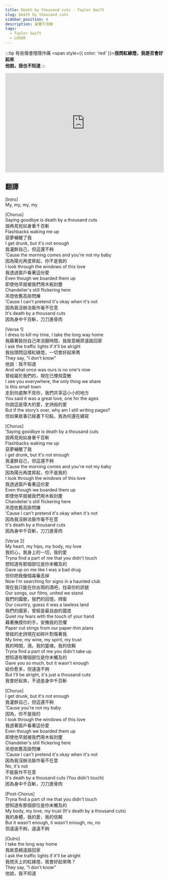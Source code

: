 ---
title: Death by thousand cuts - Taylor Swift
slug: Death by thousand cuts
sidebar_position: 4
description: 身重千百斬
tags:
  - Taylor Swift
  - LOVER
---


:::tip 有些傷會隱隱作痛
<span style={{ color: 'red' }}><b>我問紅綠燈，我是否會好起來<br/>
他說，我也不知道  </b></span>
:::

<iframe width="100%" height="315" src="https://www.youtube.com/embed/GTEFSuFfgnU" title="YouTube video player" frameborder="0" allow="accelerometer; autoplay; clipboard-write; encrypted-media; gyroscope; picture-in-picture; web-share" allowfullscreen></iframe>


## 翻譯
[Intro]  
My, my, my, my  
  
[Chorus]  
Saying goodbye is death by a thousand cuts  
說再見宛如身重千百斬  
Flashbacks waking me up  
惡夢嚇醒了我  
I get drunk, but it's not enough  
我灌醉自己，但這還不夠  
’Cause the morning comes and you're not my baby  
因為陽光再度昇起，你不是我的  
I look through the windows of this love  
我透過窗戶看著這份愛  
Even though we boarded them up  
即使他早就被我們用木板封塵  
Chandelier's still flickering here  
吊燈依舊高掛閃爍  
’Cause I can't pretend it's okay when it's not  
因為我沒辦法裝作毫不在意  
It's death by a thousand cuts  
因為身中千百斬，刀刀進骨肉  
  
[Verse 1]  
I dress to kill my time, I take the long way home  
我藉著裝扮自己來消磨時間，我故意繞原遠路回家  
I ask the traffic lights if it'll be alright  
我抬頭問這樣紅綠燈，一切會好起來嗎  
They say, "I don't know"  
他說：我不知道  
And what once was ours is no one's now  
曾經屬於我們的，現在已煙飛雲散  
I see you everywhere, the only thing we share  
Is this small town  
走到何處無不見你，我們共享這小小的地方  
You said it was a great love, one for the ages  
你說這是偉大的愛，史詩般的愛  
But if the story’s over, why am I still writing pages?  
但如果故事已經畫下句點，我為何還在續寫  
  
[Chorus]  
’Saying goodbye is death by a thousand cuts  
說再見宛如身重千百斬  
Flashbacks waking me up  
惡夢嚇醒了我  
I get drunk, but it's not enough  
我灌醉自己，但這還不夠  
’Cause the morning comes and you're not my baby  
因為陽光再度昇起，你不是我的  
I look through the windows of this love  
我透過窗戶看著這份愛  
Even though we boarded them up  
即使他早就被我們用木板封塵  
Chandelier's still flickering here  
吊燈依舊高掛閃爍  
’Cause I can't pretend it's okay when it's not  
因為我沒辦法裝作毫不在意  
It's death by a thousand cuts  
因為身中千百斬，刀刀進骨肉 
   
[Verse 2]  
My heart, my hips, my body, my love  
我的心，我身上的一切，我的愛  
Tryna find a part of me that you didn't touch  
想知道有那個部位是你未觸及的  
Gave up on me like I was a bad drug  
但你把我像個毒藥丟掉  
Now I'm searching for signs in a haunted club  
現在我只能在你出現的酒吧，找尋你的訊號  
Our songs, our films, united we stand  
我們的國歌，我們的回憶，捍衛  
Our country, guess it was a lawless land  
我們的國家，曾經是最自由的國度  
Quiet my fears with the touch of your hand  
藉著撫摸你的手，安撫我的恐懼  
Paper cut stings from our paper-thin plans  
曾經的史詩現在如碎片割傷著我  
My time, my wine, my spirit, my trust  
我的時間，酒，我的靈魂，我的信賴  
Tryna find a part of me you didn't take up  
想知道有哪個部位是你未觸及的  
Gave you so much, but it wasn't enough  
給你愈多，但遠遠不夠  
But I'll be alright, it's just a thousand cuts  
我會好起來，不過是身中千百斬  
  
[Chorus]  
I get drunk, but it's not enough  
我灌醉自己，但這還不夠  
'Cause you're not my baby  
因為，你不是我的  
I look through the windows of this love  
我透著窗戶看著這份愛  
Even though we boarded them up  
即使他早就被我們用木板封塵  
Chandelier's still flickering here  
吊燈依舊高掛閃爍  
’Cause I can't pretend it's okay when it's not  
因為我沒辦法裝作毫不在意  
No, it's not  
不能裝作不在意  
It's death by a thousand cuts (You didn't touch)  
因為身中千百斬，刀刀進骨肉  
  
[Post-Chorus]  
Tryna find a part of me that you didn't touch  
想知道有那個部位是你未觸及的  
My body, my love, my trust (It's death by a thousand cuts)  
我的身體，我的愛，我的信賴  
But it wasn't enough, it wasn't enough, no, no  
但遠遠不夠，遠遠不夠  
  
[Outro]  
I take the long way home  
我故意繞遠路回家  
I ask the traffic lights if it'll be alright  
我問天上的紅綠燈，我會好起來嗎？  
They say, "I don't know"  
他說，我不知道  
  

